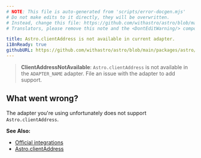 ```yaml
---
# NOTE: This file is auto-generated from 'scripts/error-docgen.mjs'
# Do not make edits to it directly, they will be overwritten.
# Instead, change this file: https://github.com/withastro/astro/blob/main/packages/astro/src/core/errors/errors-data.ts
# Translators, please remove this note and the <DontEditWarning/> component.

title: Astro.clientAddress is not available in current adapter.
i18nReady: true
githubURL: https://github.com/withastro/astro/blob/main/packages/astro/src/core/errors/errors-data.ts
---
```


<DontEditWarning />


> **ClientAddressNotAvailable**: `Astro.clientAddress` is not available in the `ADAPTER_NAME` adapter. File an issue with the adapter to add support.

## What went wrong?
The adapter you're using unfortunately does not support `Astro.clientAddress`.

**See Also:**
-  [Official integrations](/vi/guides/integrations-guide/#official-integrations)
-  [Astro.clientAddress](/vi/reference/api-reference/#clientaddress)


